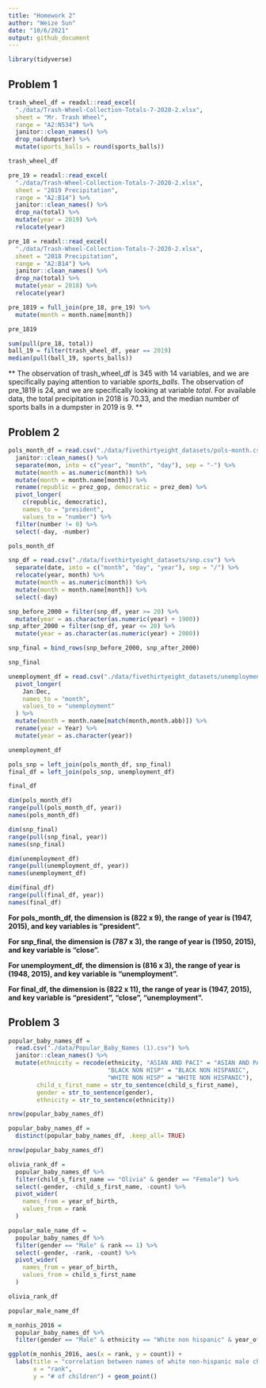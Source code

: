 ```yaml
---
title: "Homework 2"
author: "Weize Sun"
date: "10/6/2021"
output: github_document
---
```

```r
library(tidyverse)
```

## Problem 1

```r
trash_wheel_df = readxl::read_excel(
  "./data/Trash-Wheel-Collection-Totals-7-2020-2.xlsx",
  sheet = "Mr. Trash Wheel",
  range = "A2:N534") %>% 
  janitor::clean_names() %>% 
  drop_na(dumpster) %>% 
  mutate(sports_balls = round(sports_balls))

trash_wheel_df
```


```r
pre_19 = readxl::read_excel(
  "./data/Trash-Wheel-Collection-Totals-7-2020-2.xlsx",
  sheet = "2019 Precipitation",
  range = "A2:B14") %>% 
  janitor::clean_names() %>% 
  drop_na(total) %>% 
  mutate(year = 2019) %>% 
  relocate(year)

pre_18 = readxl::read_excel(
  "./data/Trash-Wheel-Collection-Totals-7-2020-2.xlsx",
  sheet = "2018 Precipitation",
  range = "A2:B14") %>% 
  janitor::clean_names() %>% 
  drop_na(total) %>% 
  mutate(year = 2018) %>% 
  relocate(year)

pre_1819 = full_join(pre_18, pre_19) %>% 
  mutate(month = month.name[month])

pre_1819
```

```r
sum(pull(pre_18, total))
ball_19 = filter(trash_wheel_df, year == 2019)
median(pull(ball_19, sports_balls))
```

** The observation of trash_wheel_df is 345 with 14 variables, and we are specifically paying attention to variable *sports_balls*. The observation of pre_1819 is 24, and we are specifically looking at variable *total*. For available data, the total precipitation in 2018 is 70.33, and the median number of sports balls in a dumpster in 2019 is 9. **



## Problem 2

```r
pols_month_df = read.csv("./data/fivethirtyeight_datasets/pols-month.csv") %>% 
  janitor::clean_names() %>% 
  separate(mon, into = c("year", "month", "day"), sep = "-") %>% 
  mutate(month = as.numeric(month)) %>%
  mutate(month = month.name[month]) %>% 
  rename(republic = prez_gop, democratic = prez_dem) %>% 
  pivot_longer(
    c(republic, democratic),
    names_to = "president",
    values_to = "number") %>% 
  filter(number != 0) %>% 
  select(-day, -number) 

pols_month_df
```

```r
snp_df = read.csv("./data/fivethirtyeight_datasets/snp.csv") %>% 
  separate(date, into = c("month", "day", "year"), sep = "/") %>% 
  relocate(year, month) %>% 
  mutate(month = as.numeric(month)) %>% 
  mutate(month = month.name[month]) %>% 
  select(-day) 

snp_before_2000 = filter(snp_df, year >= 20) %>% 
  mutate(year = as.character(as.numeric(year) + 1900))
snp_after_2000 = filter(snp_df, year <= 20) %>% 
  mutate(year = as.character(as.numeric(year) + 2000))

snp_final = bind_rows(snp_before_2000, snp_after_2000)

snp_final
```

```r
unemployment_df = read.csv("./data/fivethirtyeight_datasets/unemployment.csv") %>% 
  pivot_longer(
    Jan:Dec,
    names_to = "month",
    values_to = "unemployment"
  ) %>% 
  mutate(month = month.name[match(month,month.abb)]) %>% 
  rename(year = Year) %>% 
  mutate(year = as.character(year))

unemployment_df
```

```r
pols_snp = left_join(pols_month_df, snp_final) 
final_df = left_join(pols_snp, unemployment_df)

final_df
```

```r
dim(pols_month_df)
range(pull(pols_month_df, year))
names(pols_month_df)

dim(snp_final)
range(pull(snp_final, year))
names(snp_final)

dim(unemployment_df)
range(pull(unemployment_df, year))
names(unemployment_df)

dim(final_df)
range(pull(final_df, year))
names(final_df)
```

**For pols_month_df, the dimension is (822 x 9), the range of year is (1947, 2015), and key variables is "president".**

**For snp_final, the dimension is (787 x 3), the range of year is (1950, 2015), and key variable is "close".**

**For unemployment_df, the dimension is (816 x 3), the range of year is (1948, 2015), and key variable is "unemployment".**

**For final_df, the dimension is (822 x 11), the range of year is (1947, 2015), and key variable is "president", "close", "unemployment".**



## Problem 3

```r
popular_baby_names_df = 
  read.csv("./data/Popular_Baby_Names (1).csv") %>% 
  janitor::clean_names() %>% 
  mutate(ethnicity = recode(ethnicity, "ASIAN AND PACI" = "ASIAN AND PACIFIC ISLANDER",
                            "BLACK NON HISP" = "BLACK NON HISPANIC",
                            "WHITE NON HISP" = "WHITE NON HISPANIC"),
        child_s_first_name = str_to_sentence(child_s_first_name),
        gender = str_to_sentence(gender),
        ethnicity = str_to_sentence(ethnicity))

nrow(popular_baby_names_df)
```

```r
popular_baby_names_df = 
  distinct(popular_baby_names_df, .keep_all= TRUE)

nrow(popular_baby_names_df)
```


```r
olivia_rank_df = 
  popular_baby_names_df %>%
  filter(child_s_first_name == "Olivia" & gender == "Female") %>%
  select(-gender, -child_s_first_name, -count) %>% 
  pivot_wider(
    names_from = year_of_birth,
    values_from = rank
  )

popular_male_name_df = 
  popular_baby_names_df %>%
  filter(gender == "Male" & rank == 1) %>% 
  select(-gender, -rank, -count) %>% 
  pivot_wider(
    names_from = year_of_birth,
    values_from = child_s_first_name
  )

olivia_rank_df

popular_male_name_df
```


```r
m_nonhis_2016 = 
  popular_baby_names_df %>% 
  filter(gender == "Male" & ethnicity == "White non hispanic" & year_of_birth == 2016)

ggplot(m_nonhis_2016, aes(x = rank, y = count)) +
  labs(title = "correlation between names of white non-hispanic male children and rank",
       x = "rank",
       y = "# of children") + geom_point()
```



